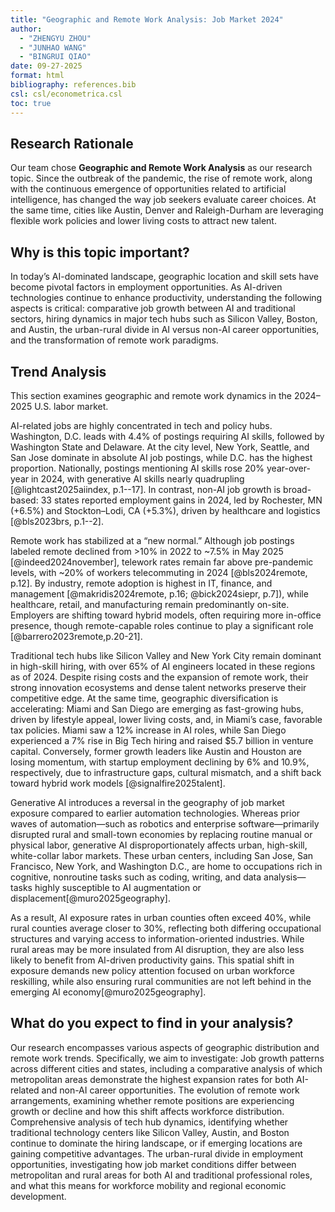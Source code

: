```yaml
---
title: "Geographic and Remote Work Analysis: Job Market 2024"
author:
  - "ZHENGYU ZHOU"
  - "JUNHAO WANG"
  - "BINGRUI QIAO"
date: 09-27-2025
format: html
bibliography: references.bib
csl: csl/econometrica.csl
toc: true
---
```


Research Rationale
---------------------
Our team chose **Geographic and Remote Work Analysis** as our research topic.
Since the outbreak of the pandemic, the rise of remote work, along with the continuous emergence of opportunities related to artificial intelligence, has changed the way job seekers evaluate career choices. 
At the same time, cities like Austin, Denver and Raleigh-Durham are leveraging flexible work policies and lower living costs to attract new talent.

Why is this topic important?
---------------------
In today's AI-dominated landscape, geographic location and skill sets have become pivotal factors in employment opportunities. 
As AI-driven technologies continue to enhance productivity, understanding the following aspects is critical: comparative job growth between AI and traditional sectors, hiring dynamics in major tech hubs such as Silicon Valley, Boston, and Austin, the urban-rural divide in AI versus non-AI career opportunities, and the transformation of remote work paradigms.

Trend Analysis
---------------------
This section examines geographic and remote work dynamics in the 2024–2025 U.S. labor market.

AI-related jobs are highly concentrated in tech and policy hubs. Washington, D.C. leads with 4.4% of postings requiring AI skills, followed by Washington State and Delaware. At the city level, New York, Seattle, and San Jose dominate in absolute AI job postings, while D.C. has the highest proportion. Nationally, postings mentioning AI skills rose 20% year-over-year in 2024, with generative AI skills nearly quadrupling [@lightcast2025aiindex, p.1--17]. In contrast, non-AI job growth is broad-based: 33 states reported employment gains in 2024, led by Rochester, MN (+6.5%) and Stockton–Lodi, CA (+5.3%), driven by healthcare and logistics [@bls2023brs, p.1--2].

Remote work has stabilized at a “new normal.” Although job postings labeled remote declined from >10% in 2022 to ~7.5% in May 2025 [@indeed2024november], telework rates remain far above pre-pandemic levels, with ~20% of workers telecommuting in 2024 [@bls2024remote, p.12]. By industry, remote adoption is highest in IT, finance, and management [@makridis2024remote, p.16; @bick2024siepr, p.7]), while healthcare, retail, and manufacturing remain predominantly on-site. Employers are shifting toward hybrid models, often requiring more in-office presence, though remote-capable roles continue to play a significant role [@barrero2023remote,p.20-21].


Traditional tech hubs like Silicon Valley and New York City remain dominant in high-skill hiring, with over 65% of AI engineers located in these regions as of 2024. Despite rising costs and the expansion of remote work, their strong innovation ecosystems and dense talent networks preserve their competitive edge. At the same time, geographic diversification is accelerating: Miami and San Diego are emerging as fast-growing hubs, driven by lifestyle appeal, lower living costs, and, in Miami’s case, favorable tax policies. Miami saw a 12% increase in AI roles, while San Diego experienced a 7% rise in Big Tech hiring and raised $5.7 billion in venture capital. Conversely, former growth leaders like Austin and Houston are losing momentum, with startup employment declining by 6% and 10.9%, respectively, due to infrastructure gaps, cultural mismatch, and a shift back toward hybrid work models [@signalfire2025talent].

Generative AI introduces a reversal in the geography of job market exposure compared to earlier automation technologies. Whereas prior waves of automation—such as robotics and enterprise software—primarily disrupted rural and small-town economies by replacing routine manual or physical labor, generative AI disproportionately affects urban, high-skill, white-collar labor markets. These urban centers, including San Jose, San Francisco, New York, and Washington D.C., are home to occupations rich in cognitive, nonroutine tasks such as coding, writing, and data analysis—tasks highly susceptible to AI augmentation or displacement[@muro2025geography].

As a result, AI exposure rates in urban counties often exceed 40%, while rural counties average closer to 30%, reflecting both differing occupational structures and varying access to information-oriented industries. While rural areas may be more insulated from AI disruption, they are also less likely to benefit from AI-driven productivity gains. This spatial shift in exposure demands new policy attention focused on urban workforce reskilling, while also ensuring rural communities are not left behind in the emerging AI economy[@muro2025geography].

What do you expect to find in your analysis?
---------------------
Our research encompasses various aspects of geographic distribution and remote work trends. Specifically, we aim to investigate: Job growth patterns across different cities and states, including a comparative analysis of which metropolitan areas demonstrate the highest expansion rates for both AI-related and non-AI career opportunities. 
The evolution of remote work arrangements, examining whether remote positions are
experiencing growth or decline and how this shift affects workforce distribution. 
Comprehensive analysis of tech hub dynamics, identifying whether traditional technology centers like Silicon Valley, Austin, and Boston continue to dominate the hiring landscape, or if emerging locations are gaining competitive advantages. 
The urban-rural divide in employment opportunities, investigating how job market conditions differ between metropolitan and rural areas for both AI and traditional professional roles, and what this means for workforce mobility and regional economic development.

 
 
